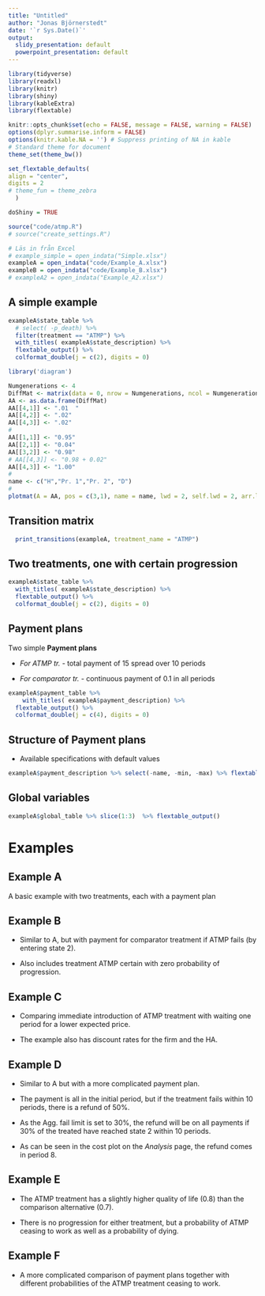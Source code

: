 ```yaml
---
title: "Untitled"
author: "Jonas Björnerstedt"
date: '`r Sys.Date()`'
output:
  slidy_presentation: default
  powerpoint_presentation: default
---
```


```r
library(tidyverse)
library(readxl)
library(knitr)
library(shiny)
library(kableExtra)
library(flextable)

knitr::opts_chunk$set(echo = FALSE, message = FALSE, warning = FALSE)
options(dplyr.summarise.inform = FALSE)
options(knitr.kable.NA = '') # Suppress printing of NA in kable
# Standard theme for document 
theme_set(theme_bw()) 

set_flextable_defaults(
align = "center",
digits = 2
# theme_fun = theme_zebra
  )

doShiny = TRUE

source("code/atmp.R")
# source("create_settings.R")

# Läs in från Excel
# example_simple = open_indata("Simple.xlsx")
exampleA = open_indata("code/Example_A.xlsx")
exampleB = open_indata("code/Example_B.xlsx")
# exampleA2 = open_indata("Example_A2.xlsx")
```

## A simple example

```r
exampleA$state_table %>% 
  # select( -p_death) %>% 
  filter(treatment == "ATMP") %>% 
  with_titles( exampleA$state_description) %>% 
  flextable_output() %>% 
  colformat_double(j = c(2), digits = 0) 
```


```r
library('diagram')

Numgenerations <- 4
DiffMat <- matrix(data = 0, nrow = Numgenerations, ncol = Numgenerations)
AA <- as.data.frame(DiffMat)
AA[[4,1]] <- ".01  "
AA[[4,2]] <- ".02"
AA[[4,3]] <- ".02"
#
AA[[1,1]] <- "0.95"
AA[[2,1]] <- "0.04"
AA[[3,2]] <- "0.98"
# AA[[4,3]] <- "0.98 + 0.02"
AA[[4,3]] <- "1.00"
#
name <- c("H","Pr. 1","Pr. 2", "D")
#
plotmat(A = AA, pos = c(3,1), name = name, lwd = 2, self.lwd = 2, arr.len = 0.2, relsize = .7, arr.width = 0.1, my = 0.29, box.size = 0.09, arr.type = "triangle", dtext = 0.1)
```

## Transition matrix

```r
  print_transitions(exampleA, treatment_name = "ATMP")
```

## Two treatments, one with certain progression

```r
exampleA$state_table %>% 
  with_titles( exampleA$state_description) %>% 
  flextable_output() %>% 
  colformat_double(j = c(2), digits = 0) 
```


## Payment plans

Two simple __Payment plans__

* _For ATMP tr._ - total payment of 15 spread over 10 periods

* _For comparator tr._ - continuous payment of 0.1 in all periods

```r
exampleA$payment_table %>% 
    with_titles( exampleA$payment_description) %>% 
  flextable_output() %>% 
  colformat_double(j = c(4), digits = 0) 
```

## Structure of Payment plans

* Available specifications with default values

```r
exampleA$payment_description %>% select(-name, -min, -max) %>% flextable_output() 
```

## Global variables

```r
exampleA$global_table %>% slice(1:3)  %>% flextable_output()
```

# Examples

## __Example A__ 

A basic example with two treatments, each with a payment plan

## __Example B__ 

* Similar to A, but with payment for comparator treatment if ATMP fails (by entering state 2). 

* Also includes treatment ATMP certain with zero probability of progression.

## __Example C__ 

* Comparing immediate introduction of ATMP treatment with waiting one period for a lower expected price. 

* The example also has discount rates for the firm and the HA.

## __Example D__ 

* Similar to A but with a more complicated payment plan. 
* The payment is all in the initial period, but if the treatment fails within 10 periods, there is a refund of 50%. 
* As the Agg. fail limit is set to 30%, the refund will be on all payments if 30% of the treated have reached state 2 within 10 periods. 

* As can be seen in the cost plot on the _Analysis_ page, the refund comes in period 8.

## __Example E__ 

* The ATMP treatment has a slightly higher quality of life (0.8) than the comparison alternative (0.7). 

* There is no progression for either treatment, but a probability of ATMP ceasing to work as well as a probability of dying.

## __Example F__ 

* A more complicated comparison of payment plans together with different probabilities of the ATMP treatment ceasing to work.